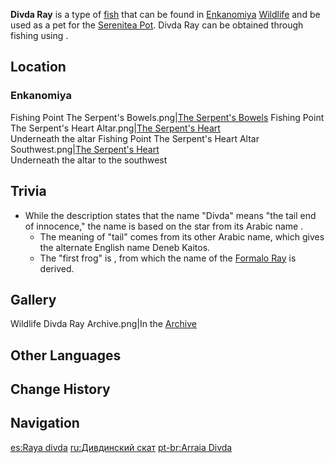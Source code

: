 {{About|the fish|the [[furnishing]]|Ornamental Divda Ray}}
{{Item Infobox
|id           = 131021
|image        = Item Divda Ray.png
|type         = Fish
|invCategory  = Materials
|lbFamily     = Fish
|lbGroup      = Rays
|lbType       = Wildlife
|location     = Multiple locations
|rarity       = 3
|description  = A strange cartilaginous fish that was once thought to be a fantastical creature, only recorded in some ancient scrolls of art on [[Watatsumi Island]]. As the seal over [[Enkanomiya]] was opened, their true forms were laid bare before the eyes of all.<br />It is said that the bodily forms of these curious creatures will change color as time passes. When they are young, they are as gold as sunlight. Rays at this stage of life earned the name "Divda" in those ancient scrolls, which means "the tail end of innocence."
|source1      = [[Fishing]]
}}
{{Description|Travelers can fish at new fishing points in [[Enkanomiya]] and obtain strange cartilaginous fish such as Divda Rays and [[Formalo Ray]]s that were once to be fantastical creatures.|The Enkanomiya Diaries}}
'''Divda Ray''' is a type of [[fish]] that can be found in [[Enkanomiya]] [[Wildlife]] and be used as a pet for the [[Serenitea Pot]]. Divda Ray can be obtained through fishing using {{Item|Fake Fly Bait|20}}.

==Location==
{{Main|Fishing Points}}
===Enkanomiya===
<gallery hideaddbutton="true" captionalign="center">
Fishing Point The Serpent's Bowels.png|[[The Serpent's Bowels]]
Fishing Point The Serpent's Heart Altar.png|[[The Serpent's Heart]]<br />Underneath the altar
Fishing Point The Serpent's Heart Altar Southwest.png|[[The Serpent's Heart]]<br />Underneath the altar to the southwest
</gallery>

==Trivia==
* While the description states that the name "Divda" means "the tail end of innocence," the name is based on the star {{Lang|{{w|Diphda}}|ar=<wbr>|ar_lit=frog}} from its Arabic name {{Lang|"the second frog"|ar=ضفدع الثاني}}.
** The meaning of "tail" comes from its other Arabic name, {{Lang|"the southern tail of {{w|Cetus}}"|ar=الذنب القيتوس الجنوب}} which gives the alternate English name Deneb Kaitos.
** The "first frog" is {{w|Fomalhaut}}, from which the name of the [[Formalo Ray]] is derived.

==Gallery==
<gallery hideaddbutton="true" captionalign="center">
Wildlife Divda Ray Archive.png|In the [[Archive]]
</gallery>

==Other Languages==
{{Other Languages|default_hidden=1
|en      = Divda Ray
|zhs     = 迪芙妲鳐
|zhs_rm  = Dífúdá Yáo
|zht     = 迪芙妲鰩
|zht_rm  = Dífúdá Yáo
|ja      = ディフダエイ
|ja_rm   = Difuda Ei
<!-- |ja_tl   = {{w|Diphda}} Ray -->
|ko      = 다이브다 가오리
|ko_rm   = Daibeuda Gaori
|es      = Raya divda
|fr      = Raie divda
|ru      = Дивдинский скат
|th      = Divda Ray
|vi      = Cá Đuối Divda
|de      = Divda-Rochen
|id      = Divda Ray
|pt      = Arraia Divda
}}

==Change History==
{{Change History|2.4}}

==Navigation==
{{Material Navbox|type=Fishing Materials|state=collapsed}}
{{Wildlife Navbox}}

[[es:Raya divda]]
[[ru:Дивдинский скат]]
[[pt-br:Arraia Divda]]